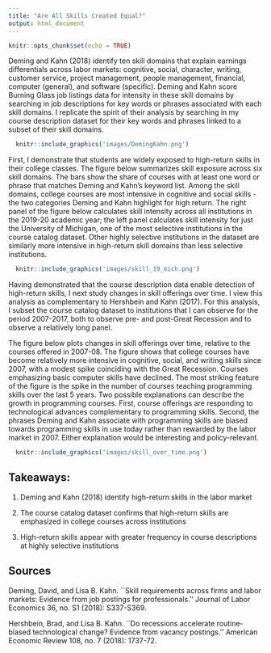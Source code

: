```yaml
---
title: "Are All Skills Created Equal?"
output: html_document
---
```


```r
knitr::opts_chunk$set(echo = TRUE)
```


Deming and Kahn (2018) identify ten skill domains that explain earnings differentials across labor markets: cognitive, social, character, writing, customer service, project management, people management, financial, computer (general), and software (specific). Deming and Kahn score Burning Glass job listings data for intensity in these skill domains by searching in job descriptions for key words or phrases associated with each skill domains. I replicate the spirit of their analysis by searching in my course description dataset for their key words and phrases linked to a subset of their skill domains.

```r
  knitr::include_graphics('images/DemingKahn.png')
```


First, I demonstrate that students are widely exposed to high-return skills in their college classes. The figure below summarizes skill exposure across six skill domains. The bars show the share of courses with at least one word or phrase that matches Deming and Kahn's keyword list. Among the skill domains, college courses are most intensive in cognitive and social skills - the two categories Deming and Kahn highlight for high return. The right panel of the figure below calculates skill intensity across all institutions in the 2019-20 academic year; the left panel calculates skill intensity for just the University of Michigan, one of the most selective institutions in the course catalog dataset. Other highly selective institutions in the dataset are similarly more intensive in high-return skill domains than less selective institutions.

```r
  knitr::include_graphics('images/skill_19_mich.png')
```

Having demonstrated that the course description data enable detection of high-return skills, I next study changes in skill offerings over time. I view this analysis as complementary to Hershbein and Kahn (2017). For this analysis, I subset the course catalog dataset to institutions that I can observe for the period 2007-2017, both to observe pre- and post-Great Recession and to observe a relatively long panel.  

The figure below plots changes in skill offerings over time, relative to the courses offered in 2007-08. The figure shows that college courses have become relatively more intensive in cognitive, social, and writing skills since 2007, with a modest spike coinciding with the Great Recession. Courses emphasizing basic computer skills have declined. The most striking feature of the figure is the spike in the number of courses teaching programming skills over the last 5 years. Two possible explanations can describe the growth in programming courses. First, course offerings are responding to technological advances complementary to programming skills. Second, the phrases Deming and Kahn associate with programming skills are biased towards programming skills in use today rather than rewarded by the labor market in 2007. Either explanation would be interesting and policy-relevant.

```r
  knitr::include_graphics('images/skill_over_time.png')
```


## Takeaways:

  1. Deming and Kahn (2018) identify high-return skills in the labor market
  
  2. The course catalog dataset confirms that high-return skills are emphasized in college courses across institutions
  
  3. High-return skills appear with greater frequency in course descriptions at highly selective institutions

## Sources

Deming, David, and Lisa B. Kahn. ``Skill requirements across firms and labor markets: Evidence from job postings for professionals.'' Journal of Labor Economics 36, no. S1 (2018): S337-S369.

Hershbein, Brad, and Lisa B. Kahn. ``Do recessions accelerate routine-biased technological change? Evidence from vacancy postings.'' American Economic Review 108, no. 7 (2018): 1737-72.
